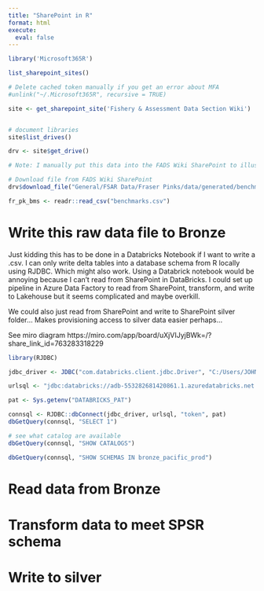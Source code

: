 ```yaml
---
title: "SharePoint in R"
format: html
execute:
  eval: false
---
```



```r
library('Microsoft365R')

list_sharepoint_sites()

# Delete cached token manually if you get an error about MFA
#unlink("~/.Microsoft365R", recursive = TRUE)

site <- get_sharepoint_site('Fishery & Assessment Data Section Wiki')


# document libraries
site$list_drives()

drv <- site$get_drive()

# Note: I manually put this data into the FADS Wiki SharePoint to illustrate the workflow of FSAR authors uploading data here

# Download file from FADS Wiki SharePoint
drv$download_file("General/FSAR Data/Fraser Pinks/data/generated/benchmarks.csv", overwrite = TRUE)

fr_pk_bms <- readr::read_csv("benchmarks.csv")

```


# Write this raw data file to Bronze

Just kidding this has to be done in a Databricks Notebook if I want to write a .csv. I can only write delta tables into a database schema from R locally using RJDBC. Which might also work. Using a Databrick notebook would be annoying because I can't read from SharePoint in DataBricks. I could set up pipeline in Azure Data Factory to read from SharePoint, transform, and write to Lakehouse but it seems complicated and maybe overkill.

We could also just read from SharePoint and write to SharePoint silver folder... Makes provisioning access to silver data easier perhaps...

See miro diagram https://miro.com/app/board/uXjVIJyjBWk=/?share_link_id=763283318229

```r
library(RJDBC)

jdbc_driver <- JDBC("com.databricks.client.jdbc.Driver", "C:/Users/JOHNSONBRE/DatabricksJDBC42.jar", "")

urlsql <- "jdbc:databricks://adb-553282681420861.1.azuredatabricks.net:443/default;transportMode=http;ssl=1;AuthMech=3;httpPath=/sql/1.0/warehouses/613056ec98d47d29;"

pat <- Sys.getenv("DATABRICKS_PAT")

connsql <- RJDBC::dbConnect(jdbc_driver, urlsql, "token", pat)
dbGetQuery(connsql, "SELECT 1")

# see what catalog are available
dbGetQuery(connsql, "SHOW CATALOGS")

dbGetQuery(connsql, "SHOW SCHEMAS IN bronze_pacific_prod")

```
# Read data from Bronze

# Transform data to meet SPSR schema

# Write to silver

